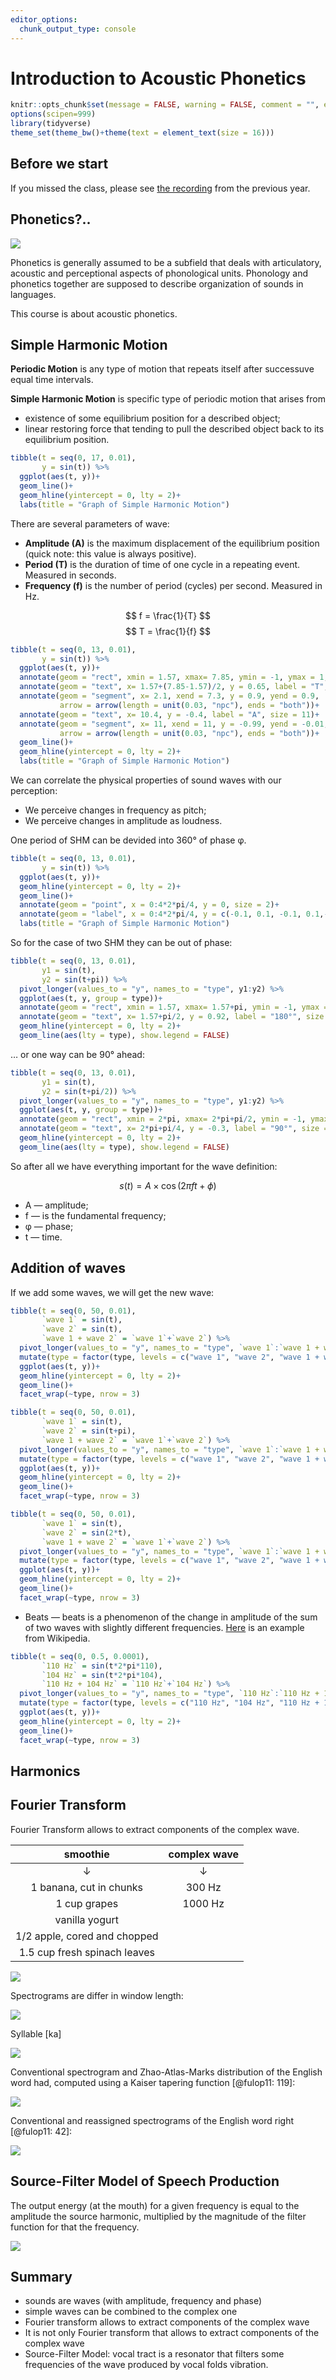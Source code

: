 ```yaml
---
editor_options: 
  chunk_output_type: console
---
```


# Introduction to Acoustic Phonetics

```r
knitr::opts_chunk$set(message = FALSE, warning = FALSE, comment = "", echo = FALSE)
options(scipen=999)
library(tidyverse)
theme_set(theme_bw()+theme(text = element_text(size = 16)))
```

## Before we start

If you missed the class, please see [the recording](https://youtu.be/AD2KYpXlo4A) from the previous year.

## Phonetics?..

![](images/01.01-Phonetics-vs-Phonology.png)

Phonetics is generally assumed to be a subfield that deals with articulatory, acoustic and perceptional aspects of phonological units. Phonology and phonetics together are supposed to describe organization of sounds in languages.

This course is about acoustic phonetics.

## Simple Harmonic Motion

**Periodic Motion** is any type of motion that repeats itself after successuve equal time intervals. 

**Simple Harmonic Motion** is specific type of periodic motion that arises
from

* existence of some equilibrium position for a described object;
* linear restoring force that tending to pull the described object back
to its equilibrium position.

```r
tibble(t = seq(0, 17, 0.01),
       y = sin(t)) %>% 
  ggplot(aes(t, y))+
  geom_line()+
  geom_hline(yintercept = 0, lty = 2)+
  labs(title = "Graph of Simple Harmonic Motion")
```

There are several parameters of wave:

* **Amplitude (A)** is the maximum displacement of the equilibrium position (quick note: this value is always positive).
* **Period (T)** is the duration of time of one cycle in a repeating event. Measured in seconds.
* **Frequency (f)** is the number of period (cycles) per second. Measured in Hz.

$$
f = \frac{1}{T} 
$$
$$
T = \frac{1}{f}
$$

```r
tibble(t = seq(0, 13, 0.01),
       y = sin(t)) %>% 
  ggplot(aes(t, y))+
  annotate(geom = "rect", xmin = 1.57, xmax= 7.85, ymin = -1, ymax = 1, fill = "grey", alpha = 0.7)+
  annotate(geom = "text", x= 1.57+(7.85-1.57)/2, y = 0.65, label = "T", size = 11)+
  annotate(geom = "segment", x= 2.1, xend = 7.3, y = 0.9, yend = 0.9,
           arrow = arrow(length = unit(0.03, "npc"), ends = "both"))+
  annotate(geom = "text", x= 10.4, y = -0.4, label = "A", size = 11)+
  annotate(geom = "segment", x= 11, xend = 11, y = -0.99, yend = -0.01,
           arrow = arrow(length = unit(0.03, "npc"), ends = "both"))+
  geom_line()+
  geom_hline(yintercept = 0, lty = 2)+
  labs(title = "Graph of Simple Harmonic Motion")
```

We can correlate the physical properties of sound waves with our perception:

* We perceive changes in frequency as pitch;
* We perceive changes in amplitude as loudness.

One period of SHM can be devided into 360° of phase φ.

```r
tibble(t = seq(0, 13, 0.01),
       y = sin(t)) %>% 
  ggplot(aes(t, y))+
  geom_hline(yintercept = 0, lty = 2)+
  geom_line()+
  annotate(geom = "point", x = 0:4*2*pi/4, y = 0, size = 2)+
  annotate(geom = "label", x = 0:4*2*pi/4, y = c(-0.1, 0.1, -0.1, 0.1,-0.1), label = paste0(0:4*90, "°"))+
  labs(title = "Graph of Simple Harmonic Motion")
```

So for the case of two SHM they can be out of phase:

```r
tibble(t = seq(0, 13, 0.01),
       y1 = sin(t),
       y2 = sin(t+pi)) %>% 
  pivot_longer(values_to = "y", names_to = "type", y1:y2) %>% 
  ggplot(aes(t, y, group = type))+
  annotate(geom = "rect", xmin = 1.57, xmax= 1.57+pi, ymin = -1, ymax = 1, fill = "grey", alpha = 0.7)+
  annotate(geom = "text", x= 1.57+pi/2, y = 0.92, label = "180°", size = 9)+
  geom_hline(yintercept = 0, lty = 2)+
  geom_line(aes(lty = type), show.legend = FALSE)
```

... or one way can be 90° ahead:

```r
tibble(t = seq(0, 13, 0.01),
       y1 = sin(t),
       y2 = sin(t+pi/2)) %>% 
  pivot_longer(values_to = "y", names_to = "type", y1:y2) %>% 
  ggplot(aes(t, y, group = type))+
  annotate(geom = "rect", xmin = 2*pi, xmax= 2*pi+pi/2, ymin = -1, ymax = 1, fill = "grey", alpha = 0.7)+
  annotate(geom = "text", x= 2*pi+pi/4, y = -0.3, label = "90°", size = 9)+
  geom_hline(yintercept = 0, lty = 2)+
  geom_line(aes(lty = type), show.legend = FALSE)
```


So after all we have everything important for the wave definition:

$$
s(t) = A \times \cos(2\pi ft + \phi)
$$

* A — amplitude;
* f — is the fundamental frequency;
* φ — phase;
* t — time.

## Addition of waves

If we add some waves, we will get the new wave:

```r
tibble(t = seq(0, 50, 0.01),
       `wave 1` = sin(t),
       `wave 2` = sin(t),
       `wave 1 + wave 2` = `wave 1`+`wave 2`) %>% 
  pivot_longer(values_to = "y", names_to = "type", `wave 1`:`wave 1 + wave 2`) %>% 
  mutate(type = factor(type, levels = c("wave 1", "wave 2", "wave 1 + wave 2"))) %>% 
  ggplot(aes(t, y))+
  geom_hline(yintercept = 0, lty = 2)+
  geom_line()+
  facet_wrap(~type, nrow = 3)

tibble(t = seq(0, 50, 0.01),
       `wave 1` = sin(t),
       `wave 2` = sin(t+pi),
       `wave 1 + wave 2` = `wave 1`+`wave 2`) %>% 
  pivot_longer(values_to = "y", names_to = "type", `wave 1`:`wave 1 + wave 2`) %>% 
  mutate(type = factor(type, levels = c("wave 1", "wave 2", "wave 1 + wave 2"))) %>% 
  ggplot(aes(t, y))+
  geom_hline(yintercept = 0, lty = 2)+
  geom_line()+
  facet_wrap(~type, nrow = 3)

tibble(t = seq(0, 50, 0.01),
       `wave 1` = sin(t),
       `wave 2` = sin(2*t),
       `wave 1 + wave 2` = `wave 1`+`wave 2`) %>% 
  pivot_longer(values_to = "y", names_to = "type", `wave 1`:`wave 1 + wave 2`) %>% 
  mutate(type = factor(type, levels = c("wave 1", "wave 2", "wave 1 + wave 2"))) %>% 
  ggplot(aes(t, y))+
  geom_hline(yintercept = 0, lty = 2)+
  geom_line()+
  facet_wrap(~type, nrow = 3)
```

* Beats --- beats is a phenomenon of the change in amplitude of the sum of two
waves with slightly different frequencies. [Here](https://upload.wikimedia.org/wikipedia/commons/2/2c/Beat_-_superposition_of_104hz_and_110hz_sine_waves.ogg) is an example from Wikipedia.

```r
tibble(t = seq(0, 0.5, 0.0001),
       `110 Hz` = sin(t*2*pi*110),
       `104 Hz` = sin(t*2*pi*104),
       `110 Hz + 104 Hz` = `110 Hz`+`104 Hz`) %>% 
  pivot_longer(values_to = "y", names_to = "type", `110 Hz`:`110 Hz + 104 Hz`) %>% 
  mutate(type = factor(type, levels = c("110 Hz", "104 Hz", "110 Hz + 104 Hz"))) %>% 
  ggplot(aes(t, y))+
  geom_hline(yintercept = 0, lty = 2)+
  geom_line()+
  facet_wrap(~type, nrow = 3)
```

## Harmonics

## Fourier Transform

Fourier Transform allows to extract components of the complex wave.

|           smoothie           | complex wave |
|:----------------------------:|:------------:|
|               ↓             |       ↓     |
|    1 banana, cut in chunks   |    300 Hz    |
|         1 cup grapes         |    1000 Hz   |
|        vanilla yogurt        |              |
| 1/2 apple, cored and chopped |              |
| 1.5 cup fresh spinach leaves |              |


![](images/01.02-fourier-spectrum.png)

Spectrograms are differ in window length:

![](images/01.03-fourier-spectrum.png)

Syllable [ka]

![](images/01.04-fourier-spectrum.png)

Conventional spectrogram and Zhao-Atlas-Marks distribution of the English word had, computed using a Kaiser tapering function [@fulop11: 119]:

![](images/01.05-ZAM.png)

Conventional and reassigned spectrograms of the English word right [@fulop11: 42]:

![](images/01.06-reassigned-spectrum.png)

## Source-Filter Model of Speech Production

The output energy (at the mouth) for a given frequency is equal to the amplitude the source harmonic, multiplied by the magnitude of the filter function for that the frequency.

![](images/01.07-source-filter.png)

## Summary

* sounds are waves (with amplitude, frequency and phase)
* simple waves can be combined to the complex one
* Fourier transform allows to extract components of the complex
wave
* It is not only Fourier transform that allows to extract components of
the complex wave
* Source-Filter Model: vocal tract is a resonator that filters some
frequencies of the wave produced by vocal folds vibration.
